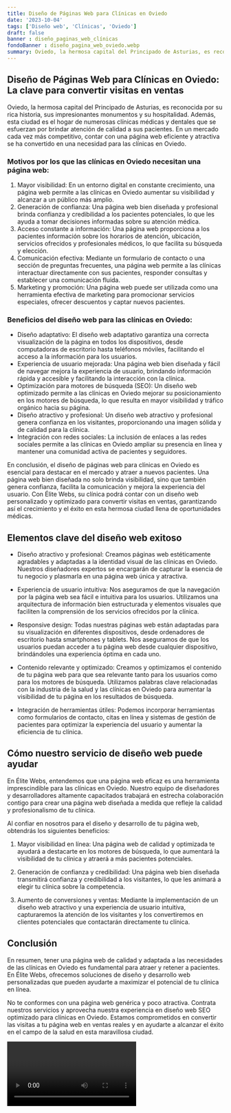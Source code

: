```yaml
---
title: Diseño de Páginas Web para Clínicas en Oviedo
date: '2023-10-04'
tags: ['Diseño web', 'Clínicas', 'Oviedo']
draft: false
banner : diseño_paginas_web_clínicas
fondoBanner : diseño_pagina_web_oviedo.webp
summary: Oviedo, la hermosa capital del Principado de Asturias, es reconocida por su rica historia, sus impresionantes monumentos y su hospitalidad. Además, esta ciudad es el hogar de numerosas clínicas médicas y dentales que se esfuerzan por brindar atención de calidad a sus pacientes. En un mercado cada vez más competitivo, contar con una página web eficiente y atractiva se ha convertido en una necesidad para las clínicas en Oviedo. 
---
```


## Diseño de Páginas Web para Clínicas en Oviedo: La clave para convertir visitas en ventas

Oviedo, la hermosa capital del Principado de Asturias, es reconocida por su rica historia, sus impresionantes monumentos y su hospitalidad. Además, esta ciudad es el hogar de numerosas clínicas médicas y dentales que se esfuerzan por brindar atención de calidad a sus pacientes. En un mercado cada vez más competitivo, contar con una página web eficiente y atractiva se ha convertido en una necesidad para las clínicas en Oviedo. 

### Motivos por los que las clínicas en Oviedo necesitan una página web:

1. Mayor visibilidad: En un entorno digital en constante crecimiento, una página web permite a las clínicas en Oviedo aumentar su visibilidad y alcanzar a un público más amplio. 
2. Generación de confianza: Una página web bien diseñada y profesional brinda confianza y credibilidad a los pacientes potenciales, lo que les ayuda a tomar decisiones informadas sobre su atención médica.
3. Acceso constante a información: Una página web proporciona a los pacientes información sobre los horarios de atención, ubicación, servicios ofrecidos y profesionales médicos, lo que facilita su búsqueda y elección.
4. Comunicación efectiva: Mediante un formulario de contacto o una sección de preguntas frecuentes, una página web permite a las clínicas interactuar directamente con sus pacientes, responder consultas y establecer una comunicación fluida.
5. Marketing y promoción: Una página web puede ser utilizada como una herramienta efectiva de marketing para promocionar servicios especiales, ofrecer descuentos y captar nuevos pacientes.

### Beneficios del diseño web para las clínicas en Oviedo:

- Diseño adaptativo: El diseño web adaptativo garantiza una correcta visualización de la página en todos los dispositivos, desde computadoras de escritorio hasta teléfonos móviles, facilitando el acceso a la información para los usuarios.
- Experiencia de usuario mejorada: Una página web bien diseñada y fácil de navegar mejora la experiencia de usuario, brindando información rápida y accesible y facilitando la interacción con la clínica.
- Optimización para motores de búsqueda (SEO): Un diseño web optimizado permite a las clínicas en Oviedo mejorar su posicionamiento en los motores de búsqueda, lo que resulta en mayor visibilidad y tráfico orgánico hacia su página.
- Diseño atractivo y profesional: Un diseño web atractivo y profesional genera confianza en los visitantes, proporcionando una imagen sólida y de calidad para la clínica.
- Integración con redes sociales: La inclusión de enlaces a las redes sociales permite a las clínicas en Oviedo ampliar su presencia en línea y mantener una comunidad activa de pacientes y seguidores.

En conclusión, el diseño de páginas web para clínicas en Oviedo es esencial para destacar en el mercado y atraer a nuevos pacientes. Una página web bien diseñada no solo brinda visibilidad, sino que también genera confianza, facilita la comunicación y mejora la experiencia del usuario. Con Élite Webs, su clínica podrá contar con un diseño web personalizado y optimizado para convertir visitas en ventas, garantizando así el crecimiento y el éxito en esta hermosa ciudad llena de oportunidades médicas.

<GifSeo />

<Cta />

## Elementos clave del diseño web exitoso

- Diseño atractivo y profesional: Creamos páginas web estéticamente agradables y adaptadas a la identidad visual de las clínicas en Oviedo. Nuestros diseñadores expertos se encargarán de capturar la esencia de tu negocio y plasmarla en una página web única y atractiva.

- Experiencia de usuario intuitiva: Nos aseguramos de que la navegación por la página web sea fácil e intuitiva para los usuarios. Utilizamos una arquitectura de información bien estructurada y elementos visuales que faciliten la comprensión de los servicios ofrecidos por la clínica.

- Responsive design: Todas nuestras páginas web están adaptadas para su visualización en diferentes dispositivos, desde ordenadores de escritorio hasta smartphones y tablets. Nos aseguramos de que los usuarios puedan acceder a tu página web desde cualquier dispositivo, brindándoles una experiencia óptima en cada uno.

- Contenido relevante y optimizado: Creamos y optimizamos el contenido de tu página web para que sea relevante tanto para los usuarios como para los motores de búsqueda. Utilizamos palabras clave relacionadas con la industria de la salud y las clínicas en Oviedo para aumentar la visibilidad de tu página en los resultados de búsqueda.

- Integración de herramientas útiles: Podemos incorporar herramientas como formularios de contacto, citas en línea y sistemas de gestión de pacientes para optimizar la experiencia del usuario y aumentar la eficiencia de tu clínica.

## Cómo nuestro servicio de diseño web puede ayudar

En Élite Webs, entendemos que una página web eficaz es una herramienta imprescindible para las clínicas en Oviedo. Nuestro equipo de diseñadores y desarrolladores altamente capacitados trabajará en estrecha colaboración contigo para crear una página web diseñada a medida que refleje la calidad y profesionalismo de tu clínica.

Al confiar en nosotros para el diseño y desarrollo de tu página web, obtendrás los siguientes beneficios:

1. Mayor visibilidad en línea: Una página web de calidad y optimizada te ayudará a destacarte en los motores de búsqueda, lo que aumentará la visibilidad de tu clínica y atraerá a más pacientes potenciales.

2. Generación de confianza y credibilidad: Una página web bien diseñada transmitirá confianza y credibilidad a los visitantes, lo que les animará a elegir tu clínica sobre la competencia.

3. Aumento de conversiones y ventas: Mediante la implementación de un diseño web atractivo y una experiencia de usuario intuitiva, capturaremos la atención de los visitantes y los convertiremos en clientes potenciales que contactarán directamente tu clínica.

## Conclusión

En resumen, tener una página web de calidad y adaptada a las necesidades de las clínicas en Oviedo es fundamental para atraer y retener a pacientes. En Élite Webs, ofrecemos soluciones de diseño y desarrollo web personalizadas que pueden ayudarte a maximizar el potencial de tu clínica en línea.

No te conformes con una página web genérica y poco atractiva. Contrata nuestros servicios y aprovecha nuestra experiencia en diseño web SEO optimizado para clínicas en Oviedo. Estamos comprometidos en convertir las visitas a tu página web en ventas reales y en ayudarte a alcanzar el éxito en el campo de la salud en esta maravillosa ciudad.

<Video />

<CtaBot job='Clínicas' city='Oviedo'/>

<Gmaps query='Oviedo+españa+maps' />